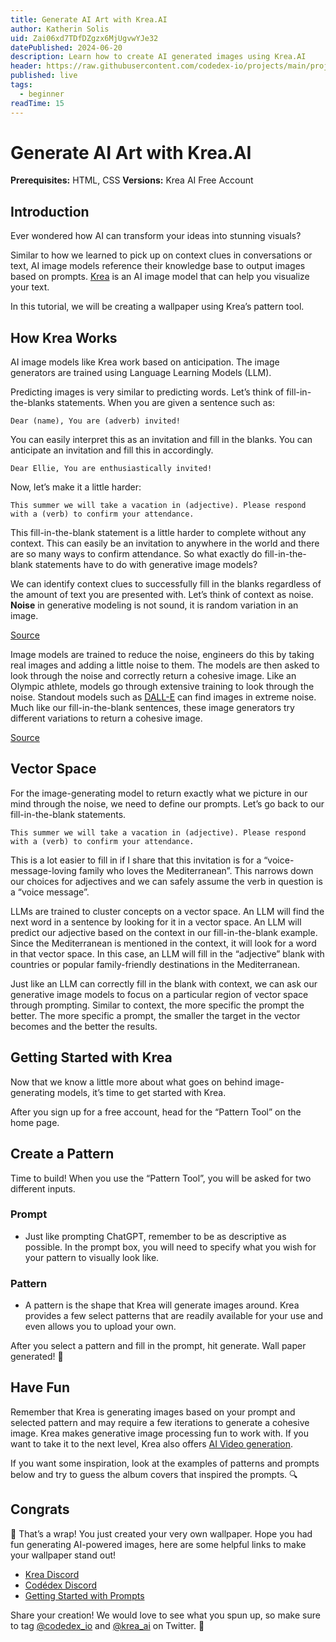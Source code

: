 ```yaml
---
title: Generate AI Art with Krea.AI
author: Katherin Solis
uid: Zai06xd7TDfDZgzx6MjUgvwYJe32
datePublished: 2024-06-20
description: Learn how to create AI generated images using Krea.AI
header: https://raw.githubusercontent.com/codedex-io/projects/main/projects/generate-ai-art-with-krea-ai/header.gif
published: live
tags:
  - beginner
readTime: 15
---
```


<BannerImage
  link="https://raw.githubusercontent.com/codedex-io/projects/main/projects/generate-ai-art-with-krea-ai/header.gif"
  description="Header Image"
  uid={true}
  cl="for-sidebar"
/>

# Generate AI Art with Krea.AI

<AuthorAvatar
  author_name="Katherin Solis"
  author_avatar="/images/projects/authors/katherin_solis.png"
  username="katherin"
  uid={true}
/>

<BannerImage
  link="https://raw.githubusercontent.com/codedex-io/projects/main/projects/generate-ai-art-with-krea-ai/header.gif"
  description="Header Image"
  uid={true}
/>

**Prerequisites:** HTML, CSS
**Versions:** Krea AI Free Account

## Introduction

Ever wondered how AI can transform your ideas into stunning visuals?

<RoundedImage
  link="https://raw.githubusercontent.com/codedex-io/projects/add-krea-ai/projects/generate-ai-art-with-krea-ai/Krea%20intro.gif"
  description="krea intro"
/>

Similar to how we learned to pick up on context clues in conversations or text, AI image models reference their knowledge base to output images based on prompts. [Krea](https://www.krea.ai/home) is an AI image model that can help you visualize your text. 

In this tutorial, we will be creating a wallpaper using Krea’s pattern tool.

## How Krea Works

AI image models like Krea work based on anticipation. The image generators are trained using Language Learning Models (LLM).

Predicting images is very similar to predicting words. Let’s think of fill-in-the-blanks statements. When you are given a sentence such as:

```
Dear (name), You are (adverb) invited!
```

You can easily interpret this as an invitation and fill in the blanks. You can anticipate an invitation and fill this in accordingly.

```
Dear Ellie, You are enthusiastically invited!
```

Now, let’s make it a little harder:

```
This summer we will take a vacation in (adjective). Please respond with a (verb) to confirm your attendance.
```

This fill-in-the-blank statement is a little harder to complete without any context. This can easily be an invitation to anywhere in the world and there are so many ways to confirm attendance. So what exactly do fill-in-the-blank statements have to do with generative image models?

We can identify context clues to successfully fill in the blanks regardless of the amount of text you are presented with. Let’s think of context as noise. **Noise** in generative modeling is not sound, it is random variation in an image.

<RoundedImage
  link="https://raw.githubusercontent.com/codedex-io/projects/add-krea-ai/projects/generate-ai-art-with-krea-ai/cat%20noise.png"
  description="Cat Noise"
/>

[Source](https://developer.nvidia.com/blog/improving-diffusion-models-as-an-alternative-to-gans-part-1)

Image models are trained to reduce the noise, engineers do this by taking real images and adding a little noise to them. The models are then asked to look through the noise and correctly return a cohesive image. Like an Olympic athlete, models go through extensive training to look through the noise. Standout models such as [DALL-E](https://openai.com/index/dall-e-3/) can find images in extreme noise. Much like our fill-in-the-blank sentences, these image generators try different variations to return a cohesive image.

<RoundedImage
  link="https://github.com/codedex-io/projects/blob/add-krea-ai/projects/generate-ai-art-with-krea-ai/cute%20frog.gif?raw=true"
  description="Cute Frog"
/>
[Source](https://x.com/krea_ai/status/1748045292405195198)

## Vector Space

For the image-generating model to return exactly what we picture in our mind through the noise, we need to define our prompts. Let’s go back to our fill-in-the-blank statements.

```
This summer we will take a vacation in (adjective). Please respond with a (verb) to confirm your attendance.
```

This is a lot easier to fill in if I share that this invitation is for a “voice-message-loving family who loves the Mediterranean”. This narrows down our choices for adjectives and we can safely assume the verb in question is a “voice message”.

LLMs are trained to cluster concepts on a vector space. An LLM will find the next word in a sentence by looking for it in a vector space. An LLM will predict our adjective based on the context in our fill-in-the-blank example. Since the Mediterranean is mentioned in the context, it will look for a word in that vector space. In this case, an LLM will fill in the “adjective” blank with countries or popular family-friendly destinations in the Mediterranean.

<RoundedImage
  link="https://raw.githubusercontent.com/codedex-io/projects/add-krea-ai/projects/generate-ai-art-with-krea-ai/vector%20space.png"
  description="Vector Destinations"
/>

Just like an LLM can correctly fill in the blank with context, we can ask our generative image models to focus on a particular region of vector space through prompting. Similar to context, the more specific the prompt the better. The more specific a prompt, the smaller the target in the vector becomes and the better the results.

## Getting Started with Krea

Now that we know a little more about what goes on behind image-generating models, it’s time to get started with Krea. 

After you sign up for a free account, head for the “Pattern Tool” on the home page.

<RoundedImage
  link="https://github.com/codedex-io/projects/blob/add-krea-ai/projects/generate-ai-art-with-krea-ai/locate%20tool.gif?raw=true"
  description="Locate Pattern Tool"
/>

## Create a Pattern

Time to build! 
When you use the “Pattern Tool”, you will be asked for two different inputs.

<RoundedImage
  link="https://raw.githubusercontent.com/codedex-io/projects/add-krea-ai/projects/generate-ai-art-with-krea-ai/Pattern%20tool.gif"
  description="Pattern Tool"
/>

### Prompt

- Just like prompting ChatGPT, remember to be as descriptive as possible. In the prompt box, you will need to specify what you wish for your pattern to visually look like.

### Pattern

- A pattern is the shape that Krea will generate images around. Krea provides a few select patterns that are readily available for your use and even allows you to upload your own.

After you select a pattern and fill in the prompt, hit generate. Wall paper generated! 🎉

## Have Fun

Remember that Krea is generating images based on your prompt and selected pattern and may require a few iterations to generate a cohesive image. Krea makes generative image processing fun to work with. If you want to take it to the next level, Krea also offers [AI Video generation](https://www.krea.ai/apps/video/v1).

If you want some inspiration, look at the examples of patterns and prompts below and try to guess the album covers that inspired the prompts. 🔍

<RoundedImage
  link="https://raw.githubusercontent.com/codedex-io/projects/add-krea-ai/projects/generate-ai-art-with-krea-ai/Krea_albums.png"
  description="Krea album"
/>

## Congrats

🚀 That’s a wrap! You just created your very own wallpaper. Hope you had fun generating AI-powered images, here are some helpful links to make your wallpaper stand out! 

- [Krea Discord](https://discord.com/invite/rJurUAR8Kz) 
- [Codédex Discord](https://discord.com/invite/HCShtBqbfV)
- [Getting Started with Prompts](https://huit.harvard.edu/news/ai-prompts-images)

Share your creation! We would love to see what you spun up, so make sure to tag [@codedex_io](https://twitter.com/codedex_io) and [@krea_ai](https://x.com/krea_ai) on Twitter. 🫶
